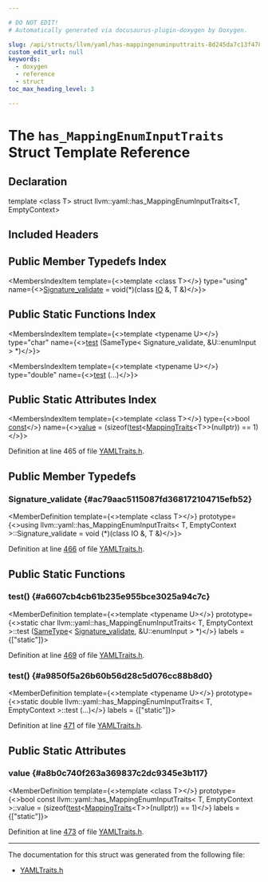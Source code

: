 ```yaml
---

# DO NOT EDIT!
# Automatically generated via docusaurus-plugin-doxygen by Doxygen.

slug: /api/structs/llvm/yaml/has-mappingenuminputtraits-8d245da7c13f478b98bdcb39dabeb3da
custom_edit_url: null
keywords:
  - doxygen
  - reference
  - struct
toc_max_heading_level: 3

---
```





# The `has_MappingEnumInputTraits` Struct Template Reference

<DoxygenPage pluginConfig={pluginConfig}>



## Declaration

<CodeBlock>template &lt;class T&gt;
struct llvm::yaml::has_MappingEnumInputTraits&lt;T, EmptyContext&gt;</CodeBlock>

## Included Headers

<IncludesList>
<IncludesListItem
  filePath="llvm/Support/YAMLTraits.h"
  permalink="/docs/api/files/include/include/llvm/include/llvm/support/yamltraits-h"
  isLocal="true" />
</IncludesList>

## Public Member Typedefs Index

<MembersIndex>

<MembersIndexItem
  template={<>template &lt;class T&gt;</>}
  type="using"
  name={<><a href="#ac79aac5115087fd368172104715efb52">Signature&#95;validate</a> = void(&#42;)(class <a href="/docs/api/classes/llvm/yaml/io">IO</a> &amp;, T &amp;)</>}>
</MembersIndexItem>

</MembersIndex>

## Public Static Functions Index

<MembersIndex>

<MembersIndexItem
  template={<>template &lt;typename U&gt;</>}
  type="char"
  name={<><a href="#a6607cb4cb61b235e955bce3025a94c7c">test</a> (SameType&lt; Signature&#95;validate, &amp;U::enumInput &gt; &#42;)</>}>
</MembersIndexItem>

<MembersIndexItem
  template={<>template &lt;typename U&gt;</>}
  type="double"
  name={<><a href="#a9850f5a26b60b56d28c5d076cc88b8d0">test</a> (...)</>}>
</MembersIndexItem>

</MembersIndex>

## Public Static Attributes Index

<MembersIndex>

<MembersIndexItem
  template={<>template &lt;class T&gt;</>}
  type={<>bool <a href="/docs/api/files/lib/lib/target/lib/target/aarch64/aarch64promoteconstant-cpp/#a90f8350fecae261c25be85d38b451bff">const</a></>}
  name={<><a href="#a8b0c740f263a369837c2dc9345e3b117">value</a> = (sizeof(<a href="#a6607cb4cb61b235e955bce3025a94c7c">test</a>&lt;<a href="/docs/api/structs/llvm/yaml/mappingtraits">MappingTraits</a>&lt;T&gt;&gt;(nullptr)) == 1)</>}>
</MembersIndexItem>

</MembersIndex>


Definition at line 465 of file <a href="/docs/api/files/include/include/llvm/include/llvm/support/yamltraits-h">YAMLTraits.h</a>.

<SectionDefinition>

## Public Member Typedefs

### Signature&#95;validate {#ac79aac5115087fd368172104715efb52}

<MemberDefinition
  template={<>template &lt;class T&gt;</>}
  prototype={<>using llvm::yaml::has&#95;MappingEnumInputTraits&lt; T, EmptyContext &gt;::Signature&#95;validate =  void (&#42;)(class IO &amp;, T &amp;)</>}>

Definition at line <a href="/docs/api/files/include/include/llvm/include/llvm/support/yamltraits-h/#l00466">466</a> of file <a href="/docs/api/files/include/include/llvm/include/llvm/support/yamltraits-h">YAMLTraits.h</a>.
</MemberDefinition>

</SectionDefinition>

<SectionDefinition>

## Public Static Functions

### test() {#a6607cb4cb61b235e955bce3025a94c7c}

<MemberDefinition
  template={<>template &lt;typename U&gt;</>}
  prototype={<>static char llvm::yaml::has&#95;MappingEnumInputTraits&lt; T, EmptyContext &gt;::test (<a href="/docs/api/structs/llvm/sametype">SameType</a>&lt; <a href="#ac79aac5115087fd368172104715efb52">Signature&#95;validate</a>, &amp;U::enumInput &gt; &#42;)</>}
  labels = {["static"]}>

Definition at line <a href="/docs/api/files/include/include/llvm/include/llvm/support/yamltraits-h/#l00469">469</a> of file <a href="/docs/api/files/include/include/llvm/include/llvm/support/yamltraits-h">YAMLTraits.h</a>.
</MemberDefinition>

### test() {#a9850f5a26b60b56d28c5d076cc88b8d0}

<MemberDefinition
  template={<>template &lt;typename U&gt;</>}
  prototype={<>static double llvm::yaml::has&#95;MappingEnumInputTraits&lt; T, EmptyContext &gt;::test (...)</>}
  labels = {["static"]}>

Definition at line <a href="/docs/api/files/include/include/llvm/include/llvm/support/yamltraits-h/#l00471">471</a> of file <a href="/docs/api/files/include/include/llvm/include/llvm/support/yamltraits-h">YAMLTraits.h</a>.
</MemberDefinition>

</SectionDefinition>

<SectionDefinition>

## Public Static Attributes

### value {#a8b0c740f263a369837c2dc9345e3b117}

<MemberDefinition
  template={<>template &lt;class T&gt;</>}
  prototype={<>bool const llvm::yaml::has&#95;MappingEnumInputTraits&lt; T, EmptyContext &gt;::value = (sizeof(<a href="#a6607cb4cb61b235e955bce3025a94c7c">test</a>&lt;<a href="/docs/api/structs/llvm/yaml/mappingtraits">MappingTraits</a>&lt;T&gt;&gt;(nullptr)) == 1)</>}
  labels = {["static"]}>

Definition at line <a href="/docs/api/files/include/include/llvm/include/llvm/support/yamltraits-h/#l00473">473</a> of file <a href="/docs/api/files/include/include/llvm/include/llvm/support/yamltraits-h">YAMLTraits.h</a>.
</MemberDefinition>

</SectionDefinition>

<hr/>

The documentation for this struct was generated from the following file:

<ul>
<li><a href="/docs/api/files/include/include/llvm/include/llvm/support/yamltraits-h">YAMLTraits.h</a></li>
</ul>

</DoxygenPage>
